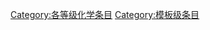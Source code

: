 {{Articles by Quality|topic=化学|project=化學|format=TOC}}
{{empty category}}
{{catmore1|[[WikiProject:化學|WikiProject:化學]]}}

[[Category:各等级化学条目|Category:各等级化学条目]]
[[Category:模板级条目|Category:模板级条目]]